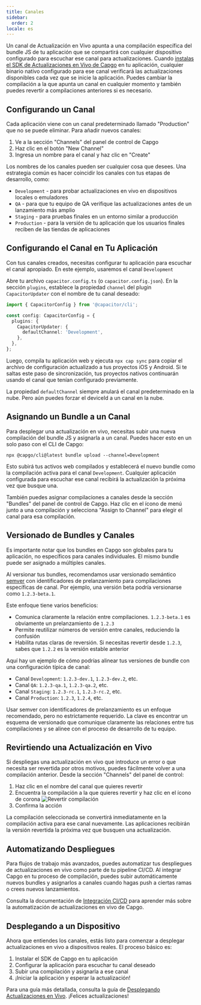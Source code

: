 ```yaml
---
title: Canales
sidebar:
  order: 2
locale: es
---
```



Un canal de Actualización en Vivo apunta a una compilación específica del bundle JS de tu aplicación que se compartirá con cualquier dispositivo configurado para escuchar ese canal para actualizaciones. Cuando [instalas el SDK de Actualizaciones en Vivo de Capgo](/docs/getting-started/quickstart/) en tu aplicación, cualquier binario nativo configurado para ese canal verificará las actualizaciones disponibles cada vez que se inicie la aplicación. Puedes cambiar la compilación a la que apunta un canal en cualquier momento y también puedes revertir a compilaciones anteriores si es necesario.

## Configurando un Canal

Cada aplicación viene con un canal predeterminado llamado "Production" que no se puede eliminar. Para añadir nuevos canales:

1. Ve a la sección "Channels" del panel de control de Capgo
2. Haz clic en el botón "New Channel"
3. Ingresa un nombre para el canal y haz clic en "Create"

Los nombres de los canales pueden ser cualquier cosa que desees. Una estrategia común es hacer coincidir los canales con tus etapas de desarrollo, como:

- `Development` - para probar actualizaciones en vivo en dispositivos locales o emuladores
- `QA` - para que tu equipo de QA verifique las actualizaciones antes de un lanzamiento más amplio
- `Staging` - para pruebas finales en un entorno similar a producción
- `Production` - para la versión de tu aplicación que los usuarios finales reciben de las tiendas de aplicaciones

## Configurando el Canal en Tu Aplicación

Con tus canales creados, necesitas configurar tu aplicación para escuchar el canal apropiado. En este ejemplo, usaremos el canal `Development`

Abre tu archivo `capacitor.config.ts` (o `capacitor.config.json`). En la sección `plugins`, establece la propiedad `channel` del plugin `CapacitorUpdater` con el nombre de tu canal deseado:

```ts
import { CapacitorConfig } from '@capacitor/cli';

const config: CapacitorConfig = {
  plugins: {
    CapacitorUpdater: {
      defaultChannel: 'Development',
    },
  },
};
```

Luego, compila tu aplicación web y ejecuta `npx cap sync` para copiar el archivo de configuración actualizado a tus proyectos iOS y Android. Si te saltas este paso de sincronización, tus proyectos nativos continuarán usando el canal que tenían configurado previamente.

<Aside type="caution">

La propiedad `defaultChannel` siempre anulará el canal predeterminado en la nube. Pero aún puedes forzar el deviceId a un canal en la nube.

</Aside>

## Asignando un Bundle a un Canal

Para desplegar una actualización en vivo, necesitas subir una nueva compilación del bundle JS y asignarla a un canal. Puedes hacer esto en un solo paso con el CLI de Capgo:

```shell
npx @capgo/cli@latest bundle upload --channel=Development
```

Esto subirá tus activos web compilados y establecerá el nuevo bundle como la compilación activa para el canal `Development`. Cualquier aplicación configurada para escuchar ese canal recibirá la actualización la próxima vez que busque una.

También puedes asignar compilaciones a canales desde la sección "Bundles" del panel de control de Capgo. Haz clic en el ícono de menú junto a una compilación y selecciona "Assign to Channel" para elegir el canal para esa compilación.

## Versionado de Bundles y Canales

Es importante notar que los bundles en Capgo son globales para tu aplicación, no específicos para canales individuales. El mismo bundle puede ser asignado a múltiples canales.

Al versionar tus bundles, recomendamos usar versionado semántico [semver](https://semver.org/) con identificadores de prelanzamiento para compilaciones específicas de canal. Por ejemplo, una versión beta podría versionarse como `1.2.3-beta.1`.

Este enfoque tiene varios beneficios:

- Comunica claramente la relación entre compilaciones. `1.2.3-beta.1` es obviamente un prelanzamiento de `1.2.3`
- Permite reutilizar números de versión entre canales, reduciendo la confusión
- Habilita rutas claras de reversión. Si necesitas revertir desde `1.2.3`, sabes que `1.2.2` es la versión estable anterior

Aquí hay un ejemplo de cómo podrías alinear tus versiones de bundle con una configuración típica de canal:

- Canal `Development`: `1.2.3-dev.1`, `1.2.3-dev.2`, etc.
- Canal `QA`: `1.2.3-qa.1`, `1.2.3-qa.2`, etc.
- Canal `Staging`: `1.2.3-rc.1`, `1.2.3-rc.2`, etc.
- Canal `Production`: `1.2.3`, `1.2.4`, etc.

Usar semver con identificadores de prelanzamiento es un enfoque recomendado, pero no estrictamente requerido. La clave es encontrar un esquema de versionado que comunique claramente las relaciones entre tus compilaciones y se alinee con el proceso de desarrollo de tu equipo.

## Revirtiendo una Actualización en Vivo

Si despliegas una actualización en vivo que introduce un error o que necesita ser revertida por otros motivos, puedes fácilmente volver a una compilación anterior. Desde la sección "Channels" del panel de control:

<Steps>

1. Haz clic en el nombre del canal que quieres revertir
2. Encuentra la compilación a la que quieres revertir y haz clic en el ícono de corona
![Revertir compilación](/select_bundle.webp)
3. Confirma la acción

</Steps>

La compilación seleccionada se convertirá inmediatamente en la compilación activa para ese canal nuevamente. Las aplicaciones recibirán la versión revertida la próxima vez que busquen una actualización.

## Automatizando Despliegues

Para flujos de trabajo más avanzados, puedes automatizar tus despliegues de actualizaciones en vivo como parte de tu pipeline CI/CD. Al integrar Capgo en tu proceso de compilación, puedes subir automáticamente nuevos bundles y asignarlos a canales cuando hagas push a ciertas ramas o crees nuevos lanzamientos.

Consulta la documentación de [Integración CI/CD](/docs/cicd-integration/) para aprender más sobre la automatización de actualizaciones en vivo de Capgo.

## Desplegando a un Dispositivo

Ahora que entiendes los canales, estás listo para comenzar a desplegar actualizaciones en vivo a dispositivos reales. El proceso básico es:

1. Instalar el SDK de Capgo en tu aplicación
2. Configurar la aplicación para escuchar tu canal deseado
3. Subir una compilación y asignarla a ese canal
4. ¡Iniciar la aplicación y esperar la actualización!

Para una guía más detallada, consulta la guía de [Desplegando Actualizaciones en Vivo](/docs/getting-started/deploy/). ¡Felices actualizaciones!
